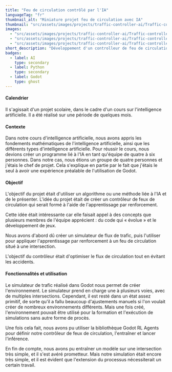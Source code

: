 ```yaml
---
title: "Feu de circulation contrôlé par l'IA"
languageTag: "fr"
thumbnail_alt: "Miniature projet feu de circulation avec IA"
thumbnail: "src/assets/images/projects/traffic-controller-ai/Traffic-controller-AI-single.png"
images:
  - "src/assets/images/projects/traffic-controller-ai/Traffic-controller-AI-single.png"
  - "src/assets/images/projects/traffic-controller-ai/Traffic-controller-AI-multiple.png"
  - "src/assets/images/projects/traffic-controller-ai/Traffic-controller-AI-trainning-stats.png"
short_description: "Développement d'un controlleur de feu de circulation avec IA, dans le but d'optimiser le flux routier. Application d'apprentissage par renforcement, dans un environnement réalisé avec Godot."
badges:
  - label: AI
    type: secondary
  - label: Python
    type: secondary
  - label: Godot
    type: ghost
---
```

#### Calendrier
Il s'agissait d'un projet scolaire, dans le cadre d'un cours sur l'intelligence artificielle. Il a été réalisé sur une période de quelques mois.

#### Contexte
Dans notre cours d'intelligence artificielle, nous avons appris les fondements mathématiques de l'intelligence artificielle, ainsi que les différents types d'intelligence artificielle. Pour réussir le cours, nous devions créer un programme lié à l'IA en tant qu'équipe de quatre à six personnes.
Dans notre cas, nous étions un groupe de quatre personnes et j'étais le chef de projet. Cela s'explique en partie par le fait que j'étais le seul à avoir une expérience préalable de l'utilisation de Godot.

#### Objectif
L'objectif du projet était d'utiliser un algorithme ou une méthode liée à l'IA et de le présenter. L'idée du projet était de créer un contrôleur de feux de circulation qui serait formé à l'aide de l'apprentissage par renforcement.

Cette idée était intéressante car elle faisait appel à des concepts que plusieurs membres de l'équipe apprécient : du code qui « évolue » et le développement de jeux.

Nous avons d'abord dû créer un simulateur de flux de trafic, puis l'utiliser pour appliquer l'apprentissage par renforcement à un feu de circulation situé à une intersection.

L'objectif du contrôleur était d'optimiser le flux de circulation tout en évitant les accidents.

#### Fonctionnalités et utilisation
Le simulateur de trafic réalisé dans Godot nous permet de créer l'environnement. Le simulateur prend en charge une à plusieurs voies, avec de multiples intersections. Cependant, il est resté dans un état assez primitif, de sorte qu'il a fallu beaucoup d'ajustements manuels si l'on voulait créer de nombreux environnements différents. Mais une fois créé, l'environnement pouvait être utilisé pour la formation et l'exécution de simulations sans autre forme de procès.

Une fois cela fait, nous avons pu utiliser la bibliothèque Godot RL Agents pour définir notre contrôleur de feux de circulation, l'entraîner et lancer l'inférence.

En fin de compte, nous avons pu entraîner un modèle sur une intersection très simple, et il s'est avéré prometteur. Mais notre simulation était encore très simple, et il est évident que l'extension du processus nécessiterait un certain travail.